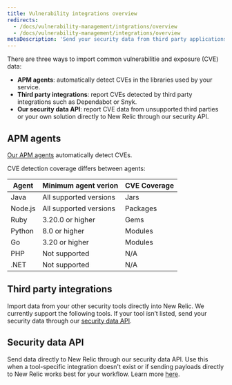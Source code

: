 ```yaml
---
title: Vulnerability integrations overview
redirects:
  - /docs/vulnerability-management/intgrations/overview
  - /docs/vulnerability-management/integrations/overview
metaDescription: 'Send your security data from third party applications, APM agents, or through our security data API.'
---
```


There are three ways to import common vulnerabilitie and exposure (CVE) data:

- **APM agents**: automatically detect CVEs in the libraries used by your service.
- **Third party integrations**: report CVEs detected by third party integrations such as Dependabot or Snyk. 
- **Our security data API**: report CVE data from unsupported third parties or your own solution directly to New Relic through our security API.

## APM agents

[Our APM agents](/docs/apm/new-relic-apm/getting-started/introduction-apm/) automatically detect CVEs. 

<TechTileGrid>
  <TechTile
    name="Go agent"
    icon="logo-go"
    to="https://one.newrelic.com/nr1-core?state=985d4005-ba90-a8c7-1da1-2af34539b03b"
  />
  <TechTile
    name="Java agent"
    icon="logo-java"
    to="https://one.newrelic.com/nr1-core?state=80d18bcb-4919-1fcb-2b77-9406838eb916"
  />
  <TechTile
    name="Node.js agent"
    icon="logo-nodejs"
    to="https://one.newrelic.com/marketplace/install-data-source?state=be2e62fa-cc3b-c428-27c4-8d662c9e80a1"
  />
  <TechTile
    name="Python agent"
    icon="logo-python"
    to="https://one.newrelic.com/nr1-core?state=20fda75b-58fb-a92a-f9e1-7b052035c6e8"
  />
  <TechTile
    name="Ruby agent"
    icon="logo-ruby"
    to="https://one.newrelic.com/nr1-core?state=d69143ab-605c-579b-25bf-cc6e5fee5b80"
  />
</TechTileGrid>

CVE detection coverage differs between agents:
<table>
  <thead>
    <tr>
      <th style={{ width: "200px" }}>
        Agent
      </th>
      <th>
        Minimum agent verion
      </th>
      <th>
        CVE Coverage
      </th>
    </tr>
  </thead>
    <tbody>
    <tr>
      <td>
        Java
      </td>
      <td>
        All supported versions
      </td>
      <td>
        Jars
      </td>
    </tr>
    <tr>
      <td>Node.js</td>
      <td>All supported versions</td>
      <td>Packages</td>
    </tr>
    <tr>
      <td>Ruby</td>
      <td>3.20.0 or higher</td>
      <td>Gems</td>
    </tr>
    <tr>
      <td>Python</td>   
      <td>8.0 or higher</td>
      <td>Modules</td>
    </tr>
    <tr>
      <td>Go</td>    
      <td>3.20 or higher</td>
      <td>Modules</td>
    </tr>
    <tr>
      <td>PHP</td>    
      <td>Not supported</td>
      <td>N/A</td>
    </tr>
    <tr>
      <td>.NET</td>    
      <td>Not supported</td>
      <td>N/A</td>
    </tr>
    </tbody>
</table>

## Third party integrations

Import data from your other security tools directly into New Relic. We currently support the following tools. If your tool isn’t listed, send your security data through our [security data API](/docs/vulnerability-management/integrations/security-data-api).

<TechTileGrid>
  <TechTile
    name="AWS Security Hub"
    to="https://newrelic.com/instant-observability/security-events"
  />
  <TechTile
    name="Dependabot"
    to="https://newrelic.com/instant-observability/github-dependabot"
  />
    <TechTile
    name="Snyk"
    to="https://newrelic.com/instant-observability/snyk"
  />
</TechTileGrid>

## Security data API

Send data directly to New Relic through our security data API. Use this when a tool-specific integration doesn't exist or if sending payloads directly to New Relic works best for your workflow. Learn more [here](/docs/vulnerability-management/integrations/security-data-api).
